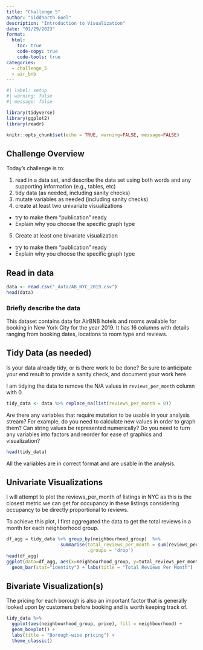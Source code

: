 ```yaml
---
title: "Challenge 5"
author: "Siddharth Goel"
description: "Introduction to Visualization"
date: "01/29/2023"
format:
  html:
    toc: true
    code-copy: true
    code-tools: true
categories:
  - challenge_5
  - air_bnb
---
```


```r
#| label: setup
#| warning: false
#| message: false

library(tidyverse)
library(ggplot2)
library(readr)

knitr::opts_chunk$set(echo = TRUE, warning=FALSE, message=FALSE)
```

## Challenge Overview

Today's challenge is to:

1)  read in a data set, and describe the data set using both words and any supporting information (e.g., tables, etc)
2)  tidy data (as needed, including sanity checks)
3)  mutate variables as needed (including sanity checks)
4)  create at least two univariate visualizations
   - try to make them "publication" ready
   - Explain why you choose the specific graph type
5)  Create at least one bivariate visualization
   - try to make them "publication" ready
   - Explain why you choose the specific graph type


## Read in data

```r
data <- read.csv("_data/AB_NYC_2019.csv")
head(data)
```

### Briefly describe the data
This dataset contains data for AirBNB hotels and rooms available for booking in New York City for the year 2019. It has 16 columns with details ranging from booking dates, locations to room type and reviews.

## Tidy Data (as needed)

Is your data already tidy, or is there work to be done? Be sure to anticipate your end result to provide a sanity check, and document your work here.

I am tidying the data to remove the N/A values in `reviews_per_month` column with 0.

```r
tidy_data <- data %>% replace_na(list(reviews_per_month = 0))
```

Are there any variables that require mutation to be usable in your analysis stream? For example, do you need to calculate new values in order to graph them? Can string values be represented numerically? Do you need to turn any variables into factors and reorder for ease of graphics and visualization?

```r
head(tidy_data)
```
All the variables are in correct format and are usable in the analysis.

## Univariate Visualizations
I will attempt to plot the reviews_per_month of listings in NYC as this is the closest metric we can get for occupancy in these listings considering occupancy to be directly proportional to reviews.

To achieve this plot, I first aggregated the data to get the total reviews in a month for each neighborhood group.

```r
df_agg = tidy_data %>% group_by(neighbourhood_group)  %>%
                    summarise(total_reviews_per_month = sum(reviews_per_month),
                              .groups = 'drop')
head(df_agg)
ggplot(data=df_agg, aes(x=neighbourhood_group, y=total_reviews_per_month)) +
  geom_bar(stat="identity") + labs(title = "Total Reviews Per Month")

```


## Bivariate Visualization(s)
The pricing for each borough is also an important factor that is generally looked upon by customers before booking and is worth keeping track of.

```r
tidy_data %>%
  ggplot(aes(neighbourhood_group, price), fill = neighbourhood) + 
  geom_boxplot() + 
  labs(title = "Borough-wise pricing") + 
  theme_classic()
```
